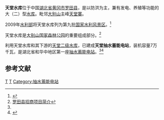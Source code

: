 {{Infobox Reservoir | 
|name                     = 天堂水库
|nickname                 = 天堂湖
|image                    = 
|image_caption            = 
|map                      = 
|map_caption              = 
|pushpin_map              = China
|pushpin_map_caption      = 天堂水库在中国的位置
|code                     = BFA99202702
|class                    = 大（二）型[[水库|水库]]
|location_of_reservoir    = [[湖北省|湖北省]][[黄冈市|黄冈市]][[罗田县|罗田县]]
|location_of_dam          = [[九资河镇|九资河镇]]大地坳
|inflow                   = 
|outflow                  = [[天堂河|天堂河]]（又称[[新昌河|新昌河]]，[[巴水|巴水]]支流）
|catchment_area           = 
|reservoir_area           = 
|mean_depth               = 
|maximum_depth            = 
|flood_level              = 
|normal_water_level       = 
|dead_water_level         = 
|water_quality            = 
|island                   = 
|maximum_storage_capacity = 1.62亿
|normal_storage_capacity  = 
|dead_storage_capacity    = 
|type_of_dam              = 
|elevation_of_dam         = 
|height_of_dam            = 54
|length_of_dam            = 200
|width_of_dam             = 
|installed_capacity       = 3×1250千瓦
|irrigated_area           = 
|start                    = 1965年5月
|complete                 = 1970年
|cost                     = 496万元
|emigrate                 = 
|latd = 31
|latm = 05
|lats = 03
|latNS = N
|longd = 115
|longm = 37
|longs = 10
|longEW = E
|website = 
|footnotes = <ref>{{Cite web |url=http://www.tsdh.net/%E6%B0%B4%E5%88%A9%E6%96%87%E7%8C%AE%E6%B1%87%E7%BC%96/PDF%E6%96%87%E6%A1%A3/%E4%B8%AD%E5%9B%BD%E6%B0%B4%E5%BA%93%E5%90%8D%E7%A7%B0%E4%BB%A3%E7%A0%81.pdf |title=中国水库名称代码 |access-date=2021-09-02 |archive-date=2015-05-05 |archive-url=https://web.archive.org/web/20150505182029/http://www.tsdh.net/%E6%B0%B4%E5%88%A9%E6%96%87%E7%8C%AE%E6%B1%87%E7%BC%96/PDF%E6%96%87%E6%A1%A3/%E4%B8%AD%E5%9B%BD%E6%B0%B4%E5%BA%93%E5%90%8D%E7%A7%B0%E4%BB%A3%E7%A0%81.pdf |dead-url=yes }}</ref><ref name="杨学锋">{{cite journal |title=天堂河流域水电资源开发 |author=杨学锋，张柏松 |journal=湖北水力发电 |year=2006 |volume= |issue=3 |pages=12-13 |url=http://www.cqvip.com/qk/88315x/2006003/22961114.html }}</ref>
}}
'''天堂水库'''位于中国[[湖北省|湖北省]][[黄冈市|黄冈市]][[罗田县|罗田县]]，是以防洪为主，兼有发电、养殖等功能的大（二）型[[水库|水库]]。毗邻[[大别山|大别山]]主峰[[天堂寨|天堂寨]]。

2009年[[水利部|水利部]]将天堂水库列为第九批[[国家水利风景区|国家水利风景区]]。<ref>{{Cite web |url=http://www.mwr.gov.cn/ztpd/2010ztbd/qgslfjqjsyglgzhy/ggl/201003/t20100317_181517.html |title=关于公布第九批国家水利风景区的通知 |access-date=2010-09-14 |archive-url=https://web.archive.org/web/20120716205416/http://www.mwr.gov.cn/ztpd/2010ztbd/qgslfjqjsyglgzhy/ggl/201003/t20100317_181517.html |archive-date=2012-07-16 |dead-url=yes }}</ref>

天堂水库是[[大别山国家森林公园|大别山国家森林公园]]的重要组成部分。<ref>[http://www.ltbtv.com.cn/ltsl/article/show.asp?id=111 罗田县招商项目简介]{{dead link|date=2017年12月 |bot=InternetArchiveBot |fix-attempted=yes }}</ref>

利用天堂水库和其下游的[[天堂二级水库|天堂二级水库]]，已建成'''天堂抽水蓄能电站'''，装机容量7万千瓦，是湖北省和华中地区第一座[[抽水蓄能电站|抽水蓄能电站]]。<ref name="杨学锋"/><ref>{{cite journal |title=天堂抽水蓄能电站水工建筑物设计情况及运行分析 |author=黄斌 |journal=抽水蓄能电站工程建设文集——纪念抽水蓄能专业委员会成立十周年 |year=2005 |volume= |issue= |pages= |url=http://cpfd.cnki.com.cn/Article/CPFDTOTAL-SLFW200500001023.htm |access-date=2010-09-14 |archive-date=2021-01-06 |archive-url=https://web.archive.org/web/20210106130644/http://cpfd.cnki.com.cn/Article/CPFDTOTAL-SLFW200500001023.htm |dead-url=no }}</ref>

==参考文献==
{{reflist}}

[[Category:罗田县|T]]
[[Category:湖北水库|T]]
[[Category:抽水蓄能电站|Category:抽水蓄能电站]]